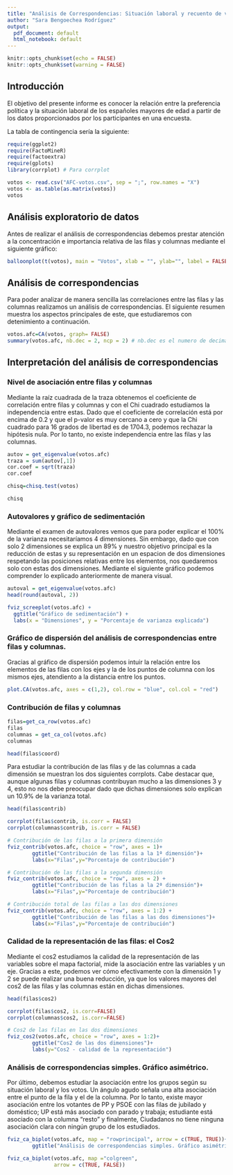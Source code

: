 ```yaml
---
title: "Análisis de Correspondencias: Situación laboral y recuento de votos"
author: "Sara Bengoechea Rodríguez"
output:
  pdf_document: default
  html_notebook: default
---
```


```r
knitr::opts_chunk$set(echo = FALSE)
knitr::opts_chunk$set(warning = FALSE)
```

## Introducción 

El objetivo del presente informe es conocer la relación entre la preferencia política y la situación laboral de los españoles mayores de edad a partir de los datos proporcionados por los participantes en una encuesta.

La tabla de contingencia sería la siguiente:

```r
require(ggplot2)
require(FactoMineR)
require(factoextra)
require(gplots)
library(corrplot) # Para corrplot
```


```r
votos <- read.csv("AFC-votos.csv", sep = ";", row.names = "X")
votos <- as.table(as.matrix(votos))
votos

```

## Análisis exploratorio de datos

Antes de realizar el análisis de correspondencias debemos prestar atención a la concentración e importancia relativa de las filas y columnas mediante el siguiente gráfico:


```r
balloonplot(t(votos), main = "Votos", xlab = "", ylab="", label = FALSE, show.margins = FALSE)
```

## Análisis de correspondencias

Para poder analizar de manera sencilla las correlaciones entre las filas y las columnas realizamos un análisis de correspondencias. El siguiente resumen muestra los aspectos principales de este, que estudiaremos con detenimiento a continuación.

```r
votos.afc=CA(votos, graph= FALSE)
summary(votos.afc, nb.dec = 2, ncp = 2) # nb.dec es el numero de decimales
```
## Interpretación del análisis de correspondencias

### Nivel de asociación entre filas y columnas

Mediante la raíz cuadrada de la traza obtenemos el coeficiente de correlación entre filas y columnas y con el Chi cuadrado estudiamos la independencia entre estas. Dado que el coeficiente de correlación está por encima de 0.2 y que el  p-valor es muy cercano a cero y que la Chi cuadrado para 16 grados de libertad es de 1704.3, podemos rechazar la hipótesis nula. Por lo tanto, no existe independencia entre las filas y las columnas.

```r
autov = get_eigenvalue(votos.afc)
traza = sum(autov[,1]) 
cor.coef = sqrt(traza)
cor.coef
```

```r
chisq=chisq.test(votos)

chisq
```

### Autovalores y gráfico de sedimentación

Mediante el examen de autovalores vemos que para poder explicar el 100% de la varianza necesitaríamos 4 dimensiones. Sin embargo, dado que con solo 2 dimensiones se explica un 89% y nuestro objetivo principal es la reducción de estas y su representación en un espacion de dos dimensiones respetando las posiciones relativas entre los elementos, nos quedaremos solo con estas dos dimensiones. Mediante el siguiente gráfico podemos comprender lo explicado anteriormente de manera visual.

```r
autoval = get_eigenvalue(votos.afc)
head(round(autoval, 2))
```


```r
fviz_screeplot(votos.afc) +
  ggtitle("Gráfico de sedimentación") +
  labs(x = "Dimensiones", y = "Porcentaje de varianza explicada")
```

### Gráfico de dispersión del análisis de correspondencias entre filas y columnas.

Gracias al gráfico de dispersión podemos intuir la relación entre los elementos de las filas con los ejes y la de los puntos de columna con los mismos ejes, atendiento a la distancia entre los puntos.


```r
plot.CA(votos.afc, axes = c(1,2), col.row = "blue", col.col = "red")

```

### Contribución de filas y columnas


```r
filas=get_ca_row(votos.afc)
filas
columnas = get_ca_col(votos.afc)
columnas
```

```r
head(filas$coord)
```


Para estudiar la contribución de las filas y de las columnas a cada dimensión se muestran los dos siguientes corrplots. Cabe destacar que, aunque algunas filas y columnas contribuyan mucho a las dimensiones 3 y 4, esto no nos debe preocupar dado que dichas dimensiones solo explican un 10.9% de la varianza total.


```r
head(filas$contrib)
```


```r
corrplot(filas$contrib, is.corr = FALSE)
corrplot(columnas$contrib, is.corr = FALSE)
```

```r
# Contribución de las filas a la primera dimensión
fviz_contrib(votos.afc, choice = "row", axes = 1)+
        ggtitle("Contribución de las filas a la 1ª dimensión")+
        labs(x="Filas",y="Porcentaje de contribución")  
```

```r
# Contribución de las filas a la segunda dimensión
fviz_contrib(votos.afc, choice = "row", axes = 2) +
        ggtitle("Contribución de las filas a la 2ª dimensión")+
        labs(x="Filas",y="Porcentaje de contribución")
```

```r
# Contribución total de las filas a las dos dimensiones
fviz_contrib(votos.afc, choice = "row", axes = 1:2) +
        ggtitle("Contribución de las filas a las dos dimensiones")+
        labs(x="Filas",y="Porcentaje de contribución")
```


### Calidad de la representación de las filas: el Cos2

Mediante el cos2 estudiamos la calidad de la representación de las variables sobre el mapa factorial, mide la asociación entre las variables y un eje. Gracias a este, podemos ver cómo efectivamente con la dimensión 1 y 2 se puede realizar una buena reducción, ya que los valores mayores del cos2 de las filas y las columnas están en dichas dimensiones.

```r
head(filas$cos2)
```

```r
corrplot(filas$cos2, is.corr=FALSE)
corrplot(columnas$cos2, is.corr=FALSE)
```

```r
# Cos2 de las filas en las dos dimensiones
fviz_cos2(votos.afc, choice = "row", axes = 1:2)+
        ggtitle("Cos2 de las dos dimensiones")+
        labs(y="Cos2 - calidad de la representación")
```

### Análisis de correspondencias simples. Gráfico asimétrico.

Por último, debemos estudiar la asociación entre los grupos según su situación laboral y los votos. Un ángulo agudo señala una alta asociación entre el punto de la fila y el de la columna. Por lo tanto, existe mayor asociación entre los votantes de PP y PSOE con las filas de jubilado y doméstico; UP está más asociado con parado y trabaja; estudiante está asociado con la columna "resto" y finalmente, Ciudadanos no tiene ninguna asociación clara con ningún grupo de los estudiados.


```r
fviz_ca_biplot(votos.afc, map = "rowprincipal", arrow = c(TRUE, TRUE))+ 
        ggtitle("Análisis de correspondencias simples. Gráfico asimétrico.") 
```

```r
fviz_ca_biplot(votos.afc, map ="colgreen",
               arrow = c(TRUE, FALSE))
```




